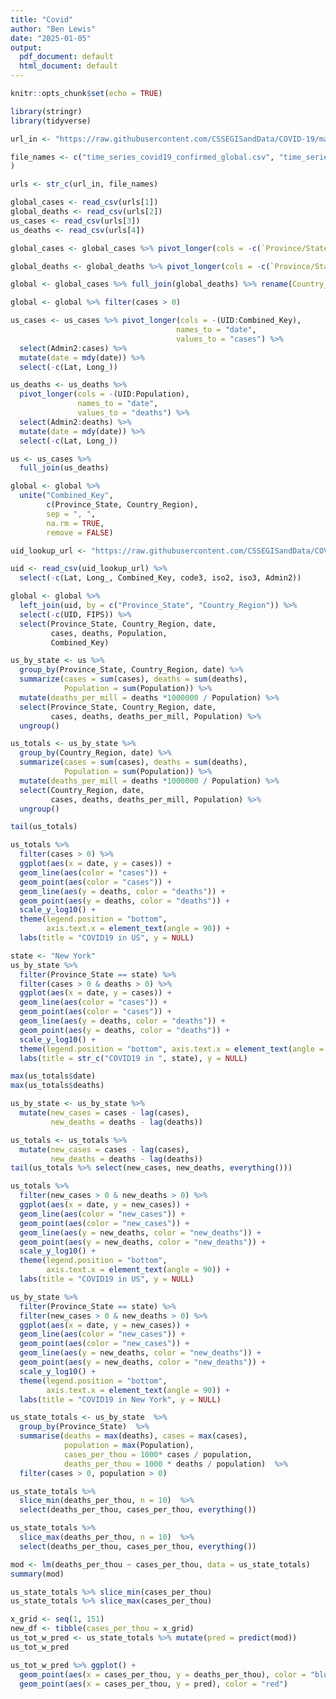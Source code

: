 ```yaml
---
title: "Covid"
author: "Ben Lewis"
date: "2025-01-05"
output:
  pdf_document: default
  html_document: default
---
```


```r
knitr::opts_chunk$set(echo = TRUE)
```

```r
library(stringr)
library(tidyverse)
```

```r
url_in <- "https://raw.githubusercontent.com/CSSEGISandData/COVID-19/master/csse_covid_19_data/csse_covid_19_time_series/"

file_names <- c("time_series_covid19_confirmed_global.csv", "time_series_covid19_deaths_global.csv", "time_series_covid19_confirmed_US.csv", "time_series_covid19_deaths_US.csv"
)

urls <- str_c(url_in, file_names)

global_cases <- read_csv(urls[1])
global_deaths <- read_csv(urls[2])
us_cases <- read_csv(urls[3])
us_deaths <- read_csv(urls[4])
```

```r
global_cases <- global_cases %>% pivot_longer(cols = -c(`Province/State`, `Country/Region`, `Lat`, `Long`), names_to = "date", values_to = "cases") %>% select(-c(Lat, Long))

global_deaths <- global_deaths %>% pivot_longer(cols = -c(`Province/State`, `Country/Region`, `Lat`, `Long`), names_to = "date", values_to = "deaths") %>% select(-c(Lat, Long))

global <- global_cases %>% full_join(global_deaths) %>% rename(Country_Region = `Country/Region`, Province_State = `Province/State`) %>% mutate(date = mdy(date))

global <- global %>% filter(cases > 0)

us_cases <- us_cases %>% pivot_longer(cols = -(UID:Combined_Key),
                                     names_to = "date",
                                     values_to = "cases") %>% 
  select(Admin2:cases) %>%
  mutate(date = mdy(date)) %>%
  select(-c(Lat, Long_))

us_deaths <- us_deaths %>% 
  pivot_longer(cols = -(UID:Population),
               names_to = "date",
               values_to = "deaths") %>% 
  select(Admin2:deaths) %>%
  mutate(date = mdy(date)) %>%
  select(-c(Lat, Long_))

us <- us_cases %>%
  full_join(us_deaths)
```


```r
global <- global %>%
  unite("Combined_Key",
        c(Province_State, Country_Region),
        sep = ", ",
        na.rm = TRUE,
        remove = FALSE)

uid_lookup_url <- "https://raw.githubusercontent.com/CSSEGISandData/COVID-19/master/csse_covid_19_data/UID_ISO_FIPS_LookUp_Table.csv"

uid <- read_csv(uid_lookup_url) %>%
  select(-c(Lat, Long_, Combined_Key, code3, iso2, iso3, Admin2))

global <- global %>%
  left_join(uid, by = c("Province_State", "Country_Region")) %>%
  select(-c(UID, FIPS)) %>%
  select(Province_State, Country_Region, date,
         cases, deaths, Population,
         Combined_Key)

us_by_state <- us %>%
  group_by(Province_State, Country_Region, date) %>%
  summarize(cases = sum(cases), deaths = sum(deaths),
            Population = sum(Population)) %>%
  mutate(deaths_per_mill = deaths *1000000 / Population) %>%
  select(Province_State, Country_Region, date,
         cases, deaths, deaths_per_mill, Population) %>%
  ungroup()

us_totals <- us_by_state %>%
  group_by(Country_Region, date) %>%
  summarize(cases = sum(cases), deaths = sum(deaths),
            Population = sum(Population)) %>%
  mutate(deaths_per_mill = deaths *1000000 / Population) %>%
  select(Country_Region, date,
         cases, deaths, deaths_per_mill, Population) %>%
  ungroup()

tail(us_totals)
```

```r
us_totals %>%
  filter(cases > 0) %>%
  ggplot(aes(x = date, y = cases)) +
  geom_line(aes(color = "cases")) +
  geom_point(aes(color = "cases")) +
  geom_line(aes(y = deaths, color = "deaths")) +
  geom_point(aes(y = deaths, color = "deaths")) +
  scale_y_log10() +
  theme(legend.position = "bottom",
        axis.text.x = element_text(angle = 90)) +
  labs(title = "COVID19 in US", y = NULL)
```

```r
state <- "New York"
us_by_state %>%
  filter(Province_State == state) %>%
  filter(cases > 0 & deaths > 0) %>%
  ggplot(aes(x = date, y = cases)) +
  geom_line(aes(color = "cases")) +
  geom_point(aes(color = "cases")) +
  geom_line(aes(y = deaths, color = "deaths")) +
  geom_point(aes(y = deaths, color = "deaths")) +
  scale_y_log10() +
  theme(legend.position = "bottom", axis.text.x = element_text(angle = 90)) +
  labs(title = str_c("COVID19 in ", state), y = NULL)
```
```r
max(us_totals$date)
max(us_totals$deaths)
```

```r
us_by_state <- us_by_state %>%
  mutate(new_cases = cases - lag(cases),
         new_deaths = deaths - lag(deaths))

us_totals <- us_totals %>%
  mutate(new_cases = cases - lag(cases),
         new_deaths = deaths - lag(deaths))
tail(us_totals %>% select(new_cases, new_deaths, everything()))
```

```r
us_totals %>%
  filter(new_cases > 0 & new_deaths > 0) %>%
  ggplot(aes(x = date, y = new_cases)) +
  geom_line(aes(color = "new_cases")) +
  geom_point(aes(color = "new_cases")) +
  geom_line(aes(y = new_deaths, color = "new_deaths")) +
  geom_point(aes(y = new_deaths, color = "new_deaths")) +
  scale_y_log10() +
  theme(legend.position = "bottom",
        axis.text.x = element_text(angle = 90)) +
  labs(title = "COVID19 in US", y = NULL)
```
```r
us_by_state %>%
  filter(Province_State == state) %>%
  filter(new_cases > 0 & new_deaths > 0) %>%
  ggplot(aes(x = date, y = new_cases)) +
  geom_line(aes(color = "new_cases")) +
  geom_point(aes(color = "new_cases")) +
  geom_line(aes(y = new_deaths, color = "new_deaths")) +
  geom_point(aes(y = new_deaths, color = "new_deaths")) +
  scale_y_log10() +
  theme(legend.position = "bottom",
        axis.text.x = element_text(angle = 90)) +
  labs(title = "COVID19 in New York", y = NULL)
```
```r
us_state_totals <- us_by_state  %>%
  group_by(Province_State)  %>%
  summarise(deaths = max(deaths), cases = max(cases),
            population = max(Population),
            cases_per_thou = 1000* cases / population,
            deaths_per_thou = 1000 * deaths / population)  %>%
  filter(cases > 0, population > 0)

us_state_totals %>%
  slice_min(deaths_per_thou, n = 10)  %>%
  select(deaths_per_thou, cases_per_thou, everything())
```
```r
us_state_totals %>%
  slice_max(deaths_per_thou, n = 10)  %>%
  select(deaths_per_thou, cases_per_thou, everything())
```
```r
mod <- lm(deaths_per_thou ~ cases_per_thou, data = us_state_totals)
summary(mod)
```
```r
us_state_totals %>% slice_min(cases_per_thou)
us_state_totals %>% slice_max(cases_per_thou)
```

```r
x_grid <- seq(1, 151)
new_df <- tibble(cases_per_thou = x_grid)
us_tot_w_pred <- us_state_totals %>% mutate(pred = predict(mod))
us_tot_w_pred
```

```r
us_tot_w_pred %>% ggplot() +
  geom_point(aes(x = cases_per_thou, y = deaths_per_thou), color = "blue") +
  geom_point(aes(x = cases_per_thou, y = pred), color = "red")
```
